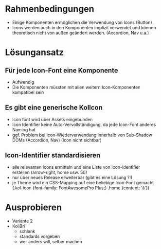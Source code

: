 
<Meta title="Icon-Font" id="icon-fonts" />

# Rahmenbedingungen

- Einige Komponenten ermöglichen die Verwendung von Icons (Button)
- Icons werden auch in den Komponenten implizit verwendet und können theoretisch nicht von außen geändert werden. (Accordion, Nav u.a.)

# Lösungansatz

## Für jede Icon-Font eine Komponente

- Aufwendig
- Die Komponenten müssten mit allen weitern Icon-Komponenten kompatibel sein

## Es gibt eine generische KolIcon

- Icon font wird über Assets eingebunden
- Icon Identifier keine Auto-Vervollständigung, da jede Icon-Font anderes Naming hat
- ggf. Problem bei Icon-Wiederverwendung innerhalb von Sub-Shadow DOMs (Accordion, Nav) (Icon nicht sichtbar)

## Icon-Identifier standardisieren

- alle relevanten Icons ermitteln und eine Liste von Icon-Identifier erstellen (arrow-right, home usw. 50)
- nur über neues Release erweiterbar (gibt es eine Lösung ?!)
- je Theme wird ein CSS-Mapping auf eine beliebige Icon-Font gemacht (.kol-icon {font-family: FontAwesomePro Plus;} .home {content: '&#1233;'})

# Ausprobieren

- Variante 2
- KoliBri
  - schlank
  - standards vorgeben
  - wer anders will, selber machen
